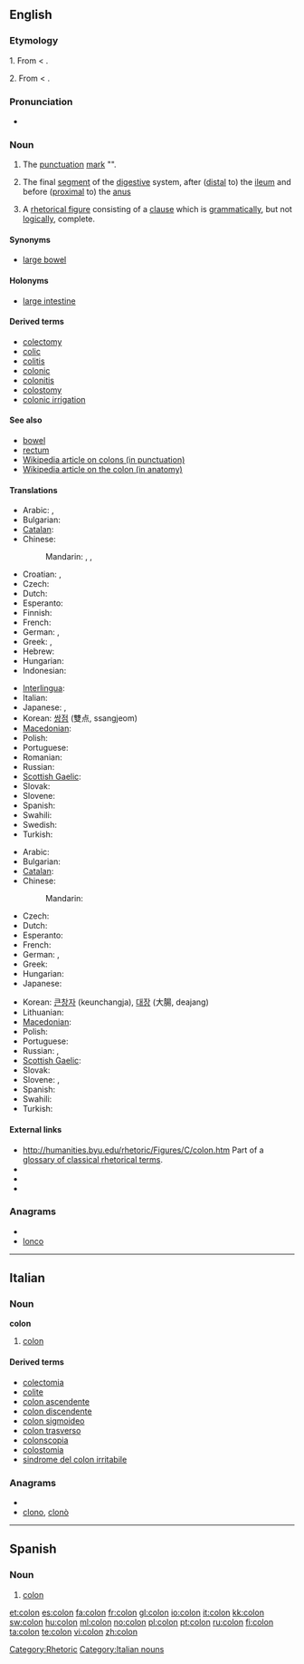 {{wikipedia|dab=colon}}
{{also|cólon|colón|côlon}}
==English==

===Etymology===
1. From {{etyl|la}} {{term|lang=la|colon|cōlon|a member of a verse of poem}} < {{etyl|grc}} {{term|lang=grc|κῶλον||tr=kōlon|a member, limb, clause, part of a verse}}.

2. From {{etyl|la}} {{term|lang=la|colon|cōlon}} < {{etyl|grc}} {{term|lang=grc|κόλον|tr=kolon||the large intestine, also food, meat, fodder}}.

===Pronunciation===
* {{audio|en-us-colon.ogg|Audio (US)}}

===Noun===
{{en-noun|pl='''[[colons]]''' or {{obsolete}} '''[[cola]]'''}}

# {{grammar}} The [[punctuation]] [[mark]] "'''{{unsupported|:}}'''".
# {{anatomy}} The final [[segment]] of the [[digestive]] system, after ([[distal]] to) the [[ileum]] and before ([[proximal]] to) the [[anus]]
# A [[rhetorical figure]] consisting of a [[clause]] which is [[grammatically]], but not [[logically]], complete.

====Synonyms====
* {{sense|final segment of digestive system}} [[large bowel]]

====Holonyms====
* {{sense|segment of digestive system}} [[large intestine]]

====Derived terms====
* [[colectomy]]
* [[colic]]
* [[colitis]]
* [[colonic]]
* [[colonitis]]
* [[colostomy]]
* [[colonic irrigation]]

====See also====
* [[bowel]]
* [[rectum]]
* [[w:colon_(punctuation)|Wikipedia article on colons (in punctuation)]]
* [[w:colon_(anatomy)|Wikipedia article on the colon (in anatomy)]]
{{punctuation}}

====Translations====
{{trans-top|punctuation mark}}
* Arabic: {{t-|ar|نقطة مزدوجة|f|tr=núqTa muzdáwija}},  {{qualifier|dual}} {{t-|ar|نقطتان|f|tr=nuqTataan}}
* Bulgarian: {{t-|bg|двоеточие|n|tr=dvoetóčie}}
* [[Catalan]]: {{t|ca|dos punts}} {{m|p}}
* Chinese:
*: Mandarin: {{t|cmn|冒號|sc=Hani}},  {{t|cmn|冒号|tr=màohào|sc=Hani}},  {{t-|cmn|：|sc=Hani}}
* Croatian: {{t-|hr|dvotočka|f}}, {{t-|hr|dvotočje|n}}
* Czech: {{t-|cs|dvojtečka|f}}
* Dutch: {{t-|nl|dubbelpunt|n}}
* Esperanto: {{t-|eo|dupunkto|xs=Esperanto}}
* Finnish: {{t+|fi|kaksoispiste}}
* French: {{t+|fr|deux points|m|p}}
* German: {{t+|de|Doppelpunkt|m}},  {{t+|de|Kolon|n}}
* Greek: {{t|el|δίστιγμο|n}}, {{t|el|επεξηγηματικά|n|p}}
* Hebrew: {{t-|he|נקודתיים|f|p|tr=nekudataim}}
* Hungarian: {{t+|hu|kettőspont}}
* Indonesian: {{t|id|titik dua|xs=Indonesian}}
{{trans-mid}}
* [[Interlingua]]: {{t|ia|duo punctos|p|xs=Interlingua}}
* Italian: {{t-|it|due punti|m|p}}
* Japanese: {{t-|ja|コロン|tr=koron}},  {{t+|ja|：}}
* Korean: [[쌍점]] (雙点, ssangjeom)
* [[Macedonian]]: {{t|mk|две точки|f|p|tr=dve tóčki}}
* Polish: {{t+|pl|dwukropek|m}}
* Portuguese: {{t-|pt|dois pontos|m|p}}
* Romanian: {{t+|ro|două puncte|n|p}}
* Russian: {{t+|ru|двоеточие|n|tr=dvojetóčije}}
* [[Scottish Gaelic]]: {{t-|gd|còilean|m|xs=Scottish Gaelic}}
* Slovak: {{t|sk|dvojbodka|f}}
* Slovene: {{t+|sl|dvopičje|n}}
* Spanish: {{t-|es|dos puntos|m|p}}
* Swahili: {{t+|sw|alama ya mkato|xs=Swahili}}
* Swedish: {{t+|sv|kolon|n}}
* Turkish: {{t|tr|iki nokta üst üste}}
{{trans-bottom}}

{{trans-top|digestive system}}
* Arabic: {{t-|ar|قولون|m|tr=qulūn}}
* Bulgarian: {{t|bg|колон|m}}
* [[Catalan]]: {{t|ca|còlon|m}}
* Chinese:
*: Mandarin: {{t-|cmn|大肠|sc=Hani}}
* Czech: {{t-|cs|tračník|m}}
* Dutch: {{t-|nl|karteldarm|m}}
* Esperanto: {{t-|eo|kojlo|xs=Esperanto}}
* French: {{t+|fr|côlon|m}}
* German: {{t+|de|Kolon|n}}, {{t-|de|Grimmdarm|m}}
* Greek: {{t|el|κόλον|n}}
* Hungarian: {{t+|hu|vastagbél}}
* Japanese: {{t+|ja|大腸|tr=daichō}}
{{trans-mid}}
* Korean: [[큰창자]] (keunchangja), [[대장]] (大腸, deajang)
* Lithuanian: {{t|lt|gaubtinė žarna|f|xs=Lithuanian}}
* [[Macedonian]]: {{t|mk|дебело црево|n|tr=débelo crévo}}
* Polish: {{t-|pl|okrężnica|m}}
* Portuguese: {{t+|pt|cólon|m}}
* Russian: {{t-|ru|ободочная кишка|f|tr=obodóčnaja kišká}}, {{t-|ru|толстая кишка|f|tr=tólstaja kišká}}
* [[Scottish Gaelic]]: {{t-|gd|caolan mòr|m|xs=Scottish Gaelic}}
* Slovak: {{t|sk|hrubé črevo|n}}
* Slovene: {{t+|sl|debelo črevo|n}}, {{t+|sl|danka|f}}
* Spanish: {{t+|es|colon|m}}
* Swahili: {{t+|sw|alama ya mkato|xs=Swahili}}
* Turkish: {{t+|tr|kolon}}
{{trans-bottom}}

====External links====
* http://humanities.byu.edu/rhetoric/Figures/C/colon.htm Part of a [http://humanities.byu.edu/rhetoric/ glossary of classical rhetorical terms].
* {{R:Webster 1913}}
* {{R:Century 1911}}
* {{R:OneLook}}

===Anagrams===
* {{alphagram|clnoo}}
* [[lonco#English|lonco]]

[[Category:Rhetoric]]

----

==Italian==
{{wikipedia|lang=it}}

===Noun===
'''colon''' {{m|inv}}

# {{context|anatomy|lang=it}} [[colon#English|colon]]

====Derived terms====
* [[colectomia]]
* [[colite]]
* [[colon ascendente]]
* [[colon discendente]]
* [[colon sigmoideo]]
* [[colon trasverso]]
* [[colonscopia]]
* [[colostomia]]
* [[sindrome del colon irritabile]]

===Anagrams===
* {{alphagram|clnoo}}
* [[clono#Italian|clono]], [[clonò#Italian|clonò]]

[[Category:Italian nouns]]

----

==Spanish==

===Noun===
{{es-noun-m|pl=colones}}

# {{context|anatomy|grammar|rhetoric}} [[#English|colon]]

[[et:colon]]
[[es:colon]]
[[fa:colon]]
[[fr:colon]]
[[gl:colon]]
[[io:colon]]
[[it:colon]]
[[kk:colon]]
[[sw:colon]]
[[hu:colon]]
[[ml:colon]]
[[no:colon]]
[[pl:colon]]
[[pt:colon]]
[[ru:colon]]
[[fi:colon]]
[[ta:colon]]
[[te:colon]]
[[vi:colon]]
[[zh:colon]]
